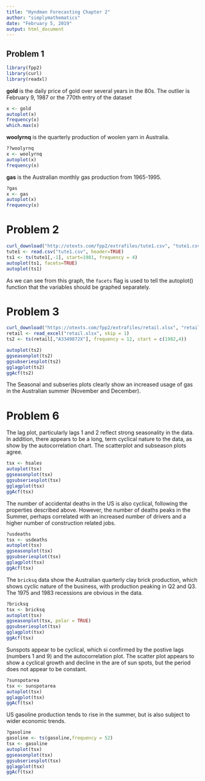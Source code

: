 ```yaml
---
title: "Hyndman Forecasting Chapter 2"
author: "simplymathematics"
date: "February 5, 2019"
output: html_document
---
```


## Problem 1

```r
library(fpp2)
library(curl)
library(readxl)
```
__gold__ is the daily price of gold over several years in the 80s. The outlier is February 9, 1987 or the 770th entry of the dataset

```r
x <- gold
autoplot(x)
frequency(x)
which.max(x)
```
__woolyrnq__ is the quarterly production of woolen yarn in Australia.
```r
??woolyrnq
x <- woolyrnq
autoplot(x)
frequency(x)
```

__gas__ is the Australian monthly gas production from 1965-1995.
```r
?gas
x <- gas
autoplot(x)
frequency(x)
```

# Problem 2

```r
curl_download("http://otexts.com/fpp2/extrafiles/tute1.csv", "tute1.csv")
tute1 <- read.csv("tute1.csv", header=TRUE)
ts1 <- ts(tute1[,-1], start=1981, frequency = 4)
autoplot(ts1, facets=TRUE)
autoplot(ts1)
```
As we can see from this graph, the ```facets``` flag is used to tell the autoplot() function that the variables should be graphed separately.

# Problem 3

```r
curl_download("https://otexts.com/fpp2/extrafiles/retail.xlsx", "retail.xlsx")
retail <- read_excel("retail.xlsx", skip = 1)
ts2 <- ts(retail[,"A3349872X"], frequency = 12, start = c(1982,4))
```
```r
autoplot(ts2)
ggseasonplot(ts2)
ggsubseriesplot(ts2)
gglagplot(ts2)
ggAcf(ts2)
```
The Seasonal and subseries plots clearly show an increased usage of gas in the Australian summer (November and December). 

# Problem 6
The lag plot, particularly lags 1 and 2 reflect strong seasonality in the data. In addition, there appears to be a long, term cyclical nature to the data, as show by the autocorrelation chart. The scatterplot and subseason plots agree.
```r
tsx <- hsales
autoplot(tsx)
ggseasonplot(tsx)
ggsubseriesplot(tsx)
gglagplot(tsx)
ggAcf(tsx)
```
The number of accidental deaths in the US is also cyclical, following the properties described above. However, the number of deaths peaks in the Summer, perhaps correlated with an increased number of drivers and a higher number of construction related jobs.

```r
?usdeaths
tsx <- usdeaths
autoplot(tsx)
ggseasonplot(tsx)
ggsubseriesplot(tsx)
gglagplot(tsx)
ggAcf(tsx)
```
The ```bricksq``` data show the Australian quarterly clay brick production, which shows cyclic nature of the business, with production peaking in Q2 and Q3. The 1975 and 1983 recessions are obvious in the data.
```r
?bricksq
tsx <- bricksq
autoplot(tsx)
ggseasonplot(tsx, polar = TRUE)
ggsubseriesplot(tsx)
gglagplot(tsx)
ggAcf(tsx)
```
Sunspots appear to be cyclical, which si confirmed by the postive lags (numbers 1 and 9) and the autocorrelation plot. The scatter plot appears to show a cyclical growth and decline in the are of sun spots, but the period does not appear to be constant.
```r
?sunspotarea
tsx <- sunspotarea
autoplot(tsx)
gglagplot(tsx)
ggAcf(tsx)
```
US gasoline production tends to rise in the summer, but is also subject to wider economic trends. 
```r
?gasoline
gasoline <- ts(gasoline,frequency = 52)
tsx <- gasoline
autoplot(tsx)
ggseasonplot(tsx)
ggsubseriesplot(tsx)
gglagplot(tsx)
ggAcf(tsx)
```
